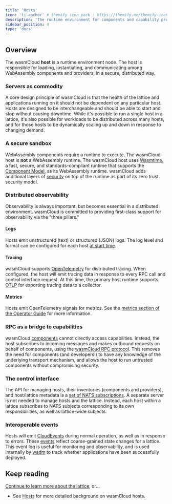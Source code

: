 ```yaml
---
title: 'Hosts'
icon: 'ti-anchor' # themify icon pack : https://themify.me/themify-icons
description: 'The runtime environment for components and capability providers'
sidebar_position: 4
type: 'docs'
---
```


## Overview

The wasmCloud **host** is a runtime environment node. The host is responsible for loading, instantiating, and communicating among WebAssembly components and providers, in a secure, distributed way.

### Servers as commodity

A core design principle of wasmCloud is that the health of the lattice and applications running on it should not be dependent on any particular host. Hosts are designed to be interchangeable and should be able to start and stop without causing downtime. While it's possible to run a single host in a lattice, it's also possible for workloads to be distributed across many hosts, and for those hosts to be dynamically scaling up and down in response to changing demand.

### A secure sandbox

WebAssembly components require a runtime to execute. The wasmCloud host is **not** a WebAssembly runtime. The wasmCloud host uses [Wasmtime](https://github.com/bytecodealliance/wasmtime), a fast, secure, and standards-compliant runtime that supports the [Component Model](https://github.com/WebAssembly/component-model), as its WebAssembly runtime. wasmCloud adds additional layers of [security](/docs/hosts/security) on top of the runtime as part of its zero trust security model.

### Distributed observability

Observability is always important, but becomes essential in a distributed environment. wasmCloud is committed to providing first-class support for observability via the "three pillars."

#### Logs

Hosts emit unstructured (text) or structured (JSON) logs. The log level and format can be configured for each host [at start time](/docs/reference/host-config).

#### Tracing

wasmCloud supports [OpenTelemetry](https://opentelemetry.io/) for distributed tracing. When configured, the host will emit tracing data in response to every RPC call and control interface request. At this time, the primary host runtime supports [OTLP](https://opentelemetry.io/docs/specs/otlp/) for exporting tracing data to a collector.

#### Metrics

Hosts emit OpenTelemetry signals for metrics. See the [metrics section of the Operator Guide](/docs/deployment/observability/metrics) for more information.

### RPC as a bridge to capabilities

wasmCloud [components](/docs/concepts/components) cannot directly access capabilities. Instead, the host subscribes to incoming messages and makes outbound requests on behalf of components, using the [wasmCloud RPC protocol](/docs/hosts/lattice-protocols/rpc). This removes the need for components (and developers!) to have any knowledge of the underlying transport mechanism, and allows the host to run untrusted components without compromising security.

### The control interface

The API for managing hosts, their inventories (components and providers), and host/lattice metadata is a [set of NATS subscriptions](/docs/hosts/lattice-protocols/control-interface). A separate server is not needed to manage hosts and the lattice. Instead, each host within a lattice subscribes to NATS subjects corresponding to its own responsibilities, as well as lattice-wide subjects.

### Interoperable events

Hosts will emit [CloudEvents](https://cloudevents.io/) during normal operation, as well as in response to errors. These [events](/docs/reference/cloud-event-list) reflect coarse-grained state changes for a lattice. This event log is useful for monitoring and observability, and is used internally by [wadm](/docs/ecosystem/wadm/) to track whether applications have been successfully deployed.

## Keep reading

[Continue to learn more about the lattice](/docs/concepts/lattice), or...

- See [Hosts](/docs/category/hosts) for more detailed background on wasmCloud hosts.